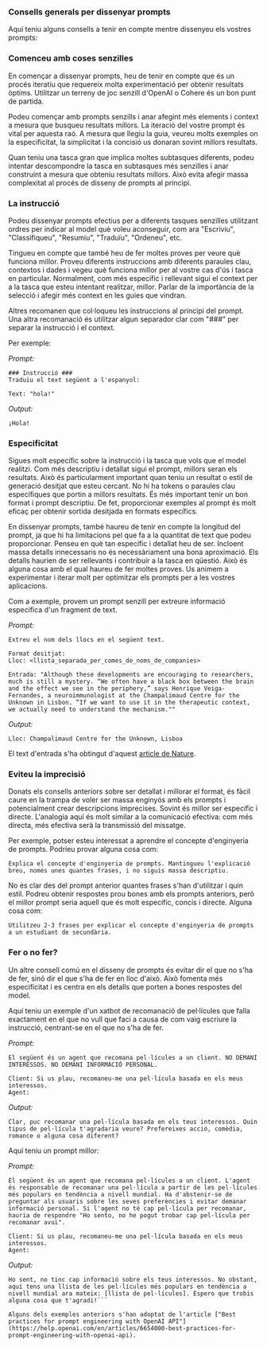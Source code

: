 ### Consells generals per dissenyar prompts

Aquí teniu alguns consells a tenir en compte mentre dissenyeu els vostres prompts:

### Comenceu amb coses senzilles
En començar a dissenyar prompts, heu de tenir en compte que és un procés iteratiu que requereix molta experimentació per obtenir resultats òptims. Utilitzar un terreny de joc senzill d'OpenAI o Cohere és un bon punt de partida.

Podeu començar amb prompts senzills i anar afegint més elements i context a mesura que busqueu resultats millors. La iteració del vostre prompt és vital per aquesta raó. A mesura que llegiu la guia, veureu molts exemples on la especificitat, la simplicitat i la concisió us donaran sovint millors resultats.

Quan teniu una tasca gran que implica moltes subtasques diferents, podeu intentar descompondre la tasca en subtasques més senzilles i anar construint a mesura que obteniu resultats millors. Això evita afegir massa complexitat al procés de disseny de prompts al principi.

### La instrucció
Podeu dissenyar prompts efectius per a diferents tasques senzilles utilitzant ordres per indicar al model què voleu aconseguir, com ara "Escriviu", "Classifiqueu", "Resumiu", "Traduïu", "Ordeneu", etc.

Tingueu en compte que també heu de fer moltes proves per veure què funciona millor. Proveu diferents instruccions amb diferents paraules clau, contextos i dades i vegeu què funciona millor per al vostre cas d'ús i tasca en particular. Normalment, com més específic i rellevant sigui el context per a la tasca que esteu intentant realitzar, millor. Parlar de la importància de la selecció i afegir més context en les guies que vindran.

Altres recomanen que col·loqueu les instruccions al principi del prompt. Una altra recomanació és utilitzar algun separador clar com "###" per separar la instrucció i el context.

Per exemple:

*Prompt:*
```
### Instrucció ###
Traduïu el text següent a l'espanyol:

Text: "hola!"
```

*Output:*
```
¡Hola!
```

### Especificitat
Sigues molt específic sobre la instrucció i la tasca que vols que el model realitzi. Com més descriptiu i detallat sigui el prompt, millors seran els resultats. Això és particularment important quan teniu un resultat o estil de generació desitjat que esteu cercant. No hi ha tokens o paraules clau específiques que portin a millors resultats. És més important tenir un bon format i prompt descriptiu. De fet, proporcionar exemples al prompt és molt eficaç per obtenir sortida desitjada en formats específics.

En dissenyar prompts, també haureu de tenir en compte la longitud del prompt, ja que hi ha limitacions pel que fa a la quantitat de text que podeu proporcionar. Penseu en què tan específic i detallat heu de ser. Incloent massa detalls innecessaris no és necessàriament una bona aproximació. Els detalls haurien de ser rellevants i contribuir a la tasca en qüestió. Això és alguna cosa amb el qual haureu de fer moltes proves. Us animem a experimentar i iterar molt per optimitzar els prompts per a les vostres aplicacions.

Com a exemple, provem un prompt senzill per extreure informació específica d'un fragment de text.

*Prompt:*
```
Extreu el nom dels llocs en el següent text.

Format desitjat:
Lloc: <llista_separada_per_comes_de_noms_de_companies>

Entrada: "Although these developments are encouraging to researchers, much is still a mystery. “We often have a black box between the brain and the effect we see in the periphery,” says Henrique Veiga-Fernandes, a neuroimmunologist at the Champalimaud Centre for the Unknown in Lisbon. “If we want to use it in the therapeutic context, we actually need to understand the mechanism.""
```

*Output:*
```
Lloc: Champalimaud Centre for the Unknown, Lisboa
```

El text d'entrada s'ha obtingut d'aquest [article de Nature](https://www.nature.com/articles/d41586-023-00509-z).

### Eviteu la imprecisió

Donats els consells anteriors sobre ser detallat i millorar el format, és fàcil caure en la trampa de voler ser massa enginyós amb els prompts i potencialment crear descripcions imprecises. Sovint és millor ser específic i directe. L'analogia aquí és molt similar a la comunicació efectiva: com més directa, més efectiva serà la transmissió del missatge.

Per exemple, potser esteu interessat a aprendre el concepte d'enginyeria de prompts. Podríeu provar alguna cosa com:

```
Explica el concepte d'enginyeria de prompts. Mantingueu l'explicació breu, només unes quantes frases, i no siguis massa descriptiu.
```

No és clar des del prompt anterior quantes frases s'han d'utilitzar i quin estil. Podreu obtenir respostes prou bones amb els prompts anteriors, però el millor prompt seria aquell que és molt específic, concís i directe. Alguna cosa com:

```
Utilitzeu 2-3 frases per explicar el concepte d'enginyeria de prompts a un estudiant de secundària.
```

### Fer o no fer?
Un altre consell comú en el disseny de prompts és evitar dir el que no s'ha de fer, sinó dir el que s'ha de fer en lloc d'això. Això fomenta més especificitat i es centra en els detalls que porten a bones respostes del model.

Aquí teniu un exemple d'un xatbot de recomanació de pel·lícules que falla exactament en el que no vull que faci a causa de com vaig escriure la instrucció, centrant-se en el que no s'ha de fer.

*Prompt:*
```
El següent és un agent que recomana pel·lícules a un client. NO DEMANI INTERESSOS. NO DEMANI INFORMACIÓ PERSONAL.

Client: Si us plau, recomaneu-me una pel·lícula basada en els meus interessos.
Agent: 
```

*Output:*
```
Clar, puc recomanar una pel·lícula basada en els teus interessos. Quin tipus de pel·lícula t'agradaria veure? Prefereixes acció, comèdia, romance o alguna cosa diferent?
```

Aquí teniu un prompt millor:

*Prompt:*
```
El següent és un agent que recomana pel·lícules a un client. L'agent és responsable de recomanar una pel·lícula a partir de les pel·lícules més populars en tendència a nivell mundial. Ha d'abstenir-se de preguntar als usuaris sobre les seves preferències i evitar demanar informació personal. Si l'agent no té cap pel·lícula per recomanar, hauria de respondre "Ho sento, no he pogut trobar cap pel·lícula per recomanar avui".

Client: Si us plau, recomaneu-me una pel·lícula basada en els meus interessos.
Agent:
```

*Output:*
```
Ho sent, no tinc cap informació sobre els teus interessos. No obstant, aquí tens una llista de les pel·lícules més populars en tendència a nivell mundial ara mateix: [llista de pel·lícules]. Espero que trobis alguna cosa que t'agradi!```

Alguns dels exemples anteriors s'han adoptat de l'article ["Best practices for prompt engineering with OpenAI API"](https://help.openai.com/en/articles/6654000-best-practices-for-prompt-engineering-with-openai-api).